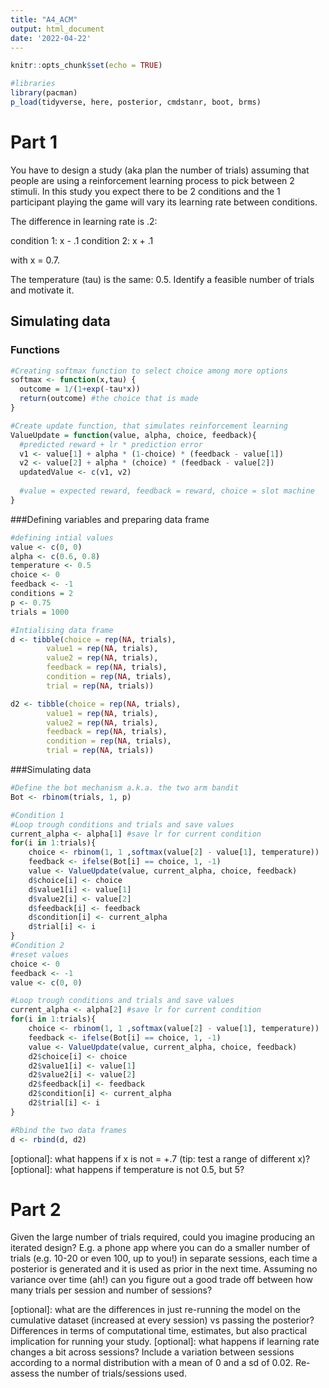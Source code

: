 ```yaml
---
title: "A4_ACM"
output: html_document
date: '2022-04-22'
---
```


```r
knitr::opts_chunk$set(echo = TRUE)
```

```r
#libraries
library(pacman)
p_load(tidyverse, here, posterior, cmdstanr, boot, brms)

```

# Part 1

You have to design a study (aka plan the number of trials) assuming that people are using a reinforcement learning process to pick between 2 stimuli. In this study you expect there to be 2 conditions and the 1 participant playing the game will vary its learning rate between conditions. 

The difference in learning rate is .2: 

condition 1: x - .1
condition 2: x + .1

with x = 0.7. 

The temperature (tau) is the same: 0.5.
Identify a feasible number of trials and motivate it.

## Simulating data

### Functions 
```r
#Creating softmax function to select choice among more options
softmax <- function(x,tau) {
  outcome = 1/(1+exp(-tau*x))
  return(outcome) #the choice that is made
}

#Create update function, that simulates reinforcement learning
ValueUpdate = function(value, alpha, choice, feedback){
  #predicted reward + lr * prediction error
  v1 <- value[1] + alpha * (1-choice) * (feedback - value[1]) 
  v2 <- value[2] + alpha * (choice) * (feedback - value[2])
  updatedValue <- c(v1, v2)
  
  #value = expected reward, feedback = reward, choice = slot machine
}

```


###Defining variables and preparing data frame
```r
#defining intial values
value <- c(0, 0) 
alpha <- c(0.6, 0.8)
temperature <- 0.5
choice <- 0
feedback <- -1
conditions = 2
p <- 0.75
trials = 1000

#Intialising data frame
d <- tibble(choice = rep(NA, trials),
		value1 = rep(NA, trials), 
		value2 = rep(NA, trials),
		feedback = rep(NA, trials), 
		condition = rep(NA, trials), 
		trial = rep(NA, trials))

d2 <- tibble(choice = rep(NA, trials),
		value1 = rep(NA, trials), 
		value2 = rep(NA, trials),
		feedback = rep(NA, trials), 
		condition = rep(NA, trials), 
		trial = rep(NA, trials))

```


###Simulating data 
```r
#Define the bot mechanism a.k.a. the two arm bandit
Bot <- rbinom(trials, 1, p)

#Condition 1
#Loop trough conditions and trials and save values
current_alpha <- alpha[1] #save lr for current condition
for(i in 1:trials){
	choice <- rbinom(1, 1 ,softmax(value[2] - value[1], temperature))
	feedback <- ifelse(Bot[i] == choice, 1, -1)
	value <- ValueUpdate(value, current_alpha, choice, feedback)
	d$choice[i] <- choice
	d$value1[i] <- value[1]
	d$value2[i] <- value[2]
	d$feedback[i] <- feedback
	d$condition[i] <- current_alpha
	d$trial[i] <- i
}
#Condition 2
#reset values
choice <- 0
feedback <- -1
value <- c(0, 0) 

#Loop trough conditions and trials and save values
current_alpha <- alpha[2] #save lr for current condition
for(i in 1:trials){
	choice <- rbinom(1, 1 ,softmax(value[2] - value[1], temperature))
	feedback <- ifelse(Bot[i] == choice, 1, -1)
	value <- ValueUpdate(value, current_alpha, choice, feedback)
	d2$choice[i] <- choice
	d2$value1[i] <- value[1]
	d2$value2[i] <- value[2]
	d2$feedback[i] <- feedback
	d2$condition[i] <- current_alpha
	d2$trial[i] <- i
}

#Rbind the two data frames
d <- rbind(d, d2)  

```



[optional]: what happens if x is not = +.7 (tip: test a range of different x)?
[optional]: what happens if temperature is not 0.5, but 5?

# Part 2
Given the large number of trials required, could you imagine producing an iterated design? E.g. a phone app where you can do a smaller number of trials (e.g. 10-20 or even 100, up to you!) in separate sessions, each time a posterior is generated and it is used as prior in the next time.
Assuming no variance over time (ah!) can you figure out a good trade off between how many trials per session and number of sessions?






[optional]: what are the differences in just re-running the model on the cumulative dataset (increased at every session) vs passing the posterior? Differences in terms of computational time, estimates, but also practical implication for running your study.
[optional]: what happens if learning rate changes a bit across sessions? Include a variation between sessions according to a normal distribution with a mean of 0 and a sd of 0.02. Re-assess the number of trials/sessions used.


